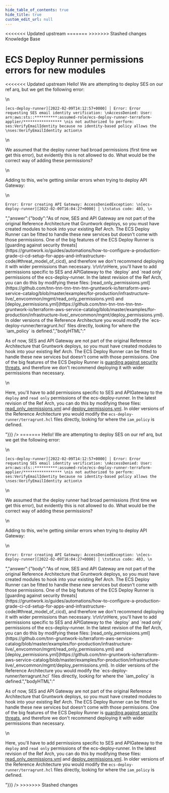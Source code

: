 ```yaml
---
hide_table_of_contents: true
hide_title: true
custom_edit_url: null
---
```



<head>
<<<<<<< Updated upstream
  <link rel="canonical" href="https://github.com/tnn-tnn-tnn-tnn-tnn-gruntwork-io/knowledge-base/discussions/180" />
=======
  <link rel="canonical" href="https://github.com/tnn-gruntwork-io/knowledge-base/discussions/180" />
>>>>>>> Stashed changes
</head>

<CenterLayout>
<span className="searchCategory">Knowledge Base</span>
<h1>ECS Deploy Runner permissions errors for new modules</h1>
<<<<<<< Updated upstream
<GitHub discussion={{"id":"D_kwDOF8slf84AOv8K","number":180,"author":{"login":"rhoboat"},"title":"ECS Deploy Runner permissions errors for new modules","body":"Hello! We are attempting to deploy SES on our ref arq, but we get the following error:\r\n\r\n```\r\n[ecs-deploy-runner][2022-02-09T14:12:57+0000] │ Error: Error requesting SES email identity verification: \r\nAccessDenied: User: arn:aws:sts::**********:assumed-role/ecs-deploy-runner-terraform-applier/***************** \r\nis not authorized to perform: ses:VerifyEmailIdentity because no identity-based policy allows the \r\nses:VerifyEmailIdentity action\r\n```\r\n\r\nWe assumed that the deploy runner had broad permissions (first time we get this error), but evidently this is not allowed to do. What would be the correct way of adding these permissions?\r\n\r\nAdding to this, we’re getting similar errors when trying to deploy API Gateway:\r\n\r\n```\r\nError: Error creating API Gateway: AccessDeniedException: \r\n[ecs-deploy-runner][2022-02-09T16:04:27+0000] │ \tstatus code: 403, \r\n```","bodyHTML":"<p dir=\"auto\">Hello! We are attempting to deploy SES on our ref arq, but we get the following error:</p>\n<div class=\"snippet-clipboard-content notranslate position-relative overflow-auto\" data-snippet-clipboard-copy-content=\"[ecs-deploy-runner][2022-02-09T14:12:57+0000] │ Error: Error requesting SES email identity verification: \nAccessDenied: User: arn:aws:sts::**********:assumed-role/ecs-deploy-runner-terraform-applier/***************** \nis not authorized to perform: ses:VerifyEmailIdentity because no identity-based policy allows the \nses:VerifyEmailIdentity action\"><pre class=\"notranslate\"><code class=\"notranslate\">[ecs-deploy-runner][2022-02-09T14:12:57+0000] │ Error: Error requesting SES email identity verification: \nAccessDenied: User: arn:aws:sts::**********:assumed-role/ecs-deploy-runner-terraform-applier/***************** \nis not authorized to perform: ses:VerifyEmailIdentity because no identity-based policy allows the \nses:VerifyEmailIdentity action\n</code></pre></div>\n<p dir=\"auto\">We assumed that the deploy runner had broad permissions (first time we get this error), but evidently this is not allowed to do. What would be the correct way of adding these permissions?</p>\n<p dir=\"auto\">Adding to this, we’re getting similar errors when trying to deploy API Gateway:</p>\n<div class=\"snippet-clipboard-content notranslate position-relative overflow-auto\" data-snippet-clipboard-copy-content=\"Error: Error creating API Gateway: AccessDeniedException: \n[ecs-deploy-runner][2022-02-09T16:04:27+0000] │ \tstatus code: 403, \"><pre class=\"notranslate\"><code class=\"notranslate\">Error: Error creating API Gateway: AccessDeniedException: \n[ecs-deploy-runner][2022-02-09T16:04:27+0000] │ \tstatus code: 403, \n</code></pre></div>","answer":{"body":"As of now, SES and API Gateway are not part of the original Reference Architecture that Gruntwork deploys, so you must have created modules to hook into your existing Ref Arch. The ECS Deploy Runner can be fitted to handle these new services but doesn't come with those permissions. One of the big features of the ECS Deploy Runner is [guarding against security threats](https://gruntwork.io/guides/automations/how-to-configure-a-production-grade-ci-cd-setup-for-apps-and-infrastructure-code/#threat_model_of_cicd), and therefore we don't recommend deploying it with wider permissions than necessary. \r\n\r\nHere, you'll have to add permissions specific to SES and APIGateway to the `deploy` and `read only` permissions of the ecs-deploy-runner. In the latest revision of the Ref Arch, you can do this by modifying these files: [read_only_permissions.yml](https://github.com/tnn-tnn-tnn-tnn-tnn-gruntwork-io/terraform-aws-service-catalog/blob/master/examples/for-production/infrastructure-live/_envcommon/mgmt/read_only_permissions.yml) and [deploy_permissions.yml](https://github.com/tnn-tnn-tnn-tnn-tnn-gruntwork-io/terraform-aws-service-catalog/blob/master/examples/for-production/infrastructure-live/_envcommon/mgmt/deploy_permissions.yml). In older versions of the Reference Architecture you would modify the `ecs-deploy-runner/terragrunt.hcl` files directly, looking for where the `iam_policy` is defined.","bodyHTML":"<p dir=\"auto\">As of now, SES and API Gateway are not part of the original Reference Architecture that Gruntwork deploys, so you must have created modules to hook into your existing Ref Arch. The ECS Deploy Runner can be fitted to handle these new services but doesn't come with those permissions. One of the big features of the ECS Deploy Runner is <a href=\"https://gruntwork.io/guides/automations/how-to-configure-a-production-grade-ci-cd-setup-for-apps-and-infrastructure-code/#threat_model_of_cicd\" rel=\"nofollow\">guarding against security threats</a>, and therefore we don't recommend deploying it with wider permissions than necessary.</p>\n<p dir=\"auto\">Here, you'll have to add permissions specific to SES and APIGateway to the <code class=\"notranslate\">deploy</code> and <code class=\"notranslate\">read only</code> permissions of the ecs-deploy-runner. In the latest revision of the Ref Arch, you can do this by modifying these files: <a href=\"https://github.com/tnn-tnn-tnn-tnn-tnn-gruntwork-io/terraform-aws-service-catalog/blob/master/examples/for-production/infrastructure-live/_envcommon/mgmt/read_only_permissions.yml\">read_only_permissions.yml</a> and <a href=\"https://github.com/tnn-tnn-tnn-tnn-tnn-gruntwork-io/terraform-aws-service-catalog/blob/master/examples/for-production/infrastructure-live/_envcommon/mgmt/deploy_permissions.yml\">deploy_permissions.yml</a>. In older versions of the Reference Architecture you would modify the <code class=\"notranslate\">ecs-deploy-runner/terragrunt.hcl</code> files directly, looking for where the <code class=\"notranslate\">iam_policy</code> is defined.</p>"}}} />
=======
<GitHub discussion={{"id":"D_kwDOF8slf84AOv8K","number":180,"author":{"login":"rhoboat"},"title":"ECS Deploy Runner permissions errors for new modules","body":"Hello! We are attempting to deploy SES on our ref arq, but we get the following error:\r\n\r\n```\r\n[ecs-deploy-runner][2022-02-09T14:12:57+0000] │ Error: Error requesting SES email identity verification: \r\nAccessDenied: User: arn:aws:sts::**********:assumed-role/ecs-deploy-runner-terraform-applier/***************** \r\nis not authorized to perform: ses:VerifyEmailIdentity because no identity-based policy allows the \r\nses:VerifyEmailIdentity action\r\n```\r\n\r\nWe assumed that the deploy runner had broad permissions (first time we get this error), but evidently this is not allowed to do. What would be the correct way of adding these permissions?\r\n\r\nAdding to this, we’re getting similar errors when trying to deploy API Gateway:\r\n\r\n```\r\nError: Error creating API Gateway: AccessDeniedException: \r\n[ecs-deploy-runner][2022-02-09T16:04:27+0000] │ \tstatus code: 403, \r\n```","bodyHTML":"<p dir=\"auto\">Hello! We are attempting to deploy SES on our ref arq, but we get the following error:</p>\n<div class=\"snippet-clipboard-content notranslate position-relative overflow-auto\" data-snippet-clipboard-copy-content=\"[ecs-deploy-runner][2022-02-09T14:12:57+0000] │ Error: Error requesting SES email identity verification: \nAccessDenied: User: arn:aws:sts::**********:assumed-role/ecs-deploy-runner-terraform-applier/***************** \nis not authorized to perform: ses:VerifyEmailIdentity because no identity-based policy allows the \nses:VerifyEmailIdentity action\"><pre class=\"notranslate\"><code class=\"notranslate\">[ecs-deploy-runner][2022-02-09T14:12:57+0000] │ Error: Error requesting SES email identity verification: \nAccessDenied: User: arn:aws:sts::**********:assumed-role/ecs-deploy-runner-terraform-applier/***************** \nis not authorized to perform: ses:VerifyEmailIdentity because no identity-based policy allows the \nses:VerifyEmailIdentity action\n</code></pre></div>\n<p dir=\"auto\">We assumed that the deploy runner had broad permissions (first time we get this error), but evidently this is not allowed to do. What would be the correct way of adding these permissions?</p>\n<p dir=\"auto\">Adding to this, we’re getting similar errors when trying to deploy API Gateway:</p>\n<div class=\"snippet-clipboard-content notranslate position-relative overflow-auto\" data-snippet-clipboard-copy-content=\"Error: Error creating API Gateway: AccessDeniedException: \n[ecs-deploy-runner][2022-02-09T16:04:27+0000] │ \tstatus code: 403, \"><pre class=\"notranslate\"><code class=\"notranslate\">Error: Error creating API Gateway: AccessDeniedException: \n[ecs-deploy-runner][2022-02-09T16:04:27+0000] │ \tstatus code: 403, \n</code></pre></div>","answer":{"body":"As of now, SES and API Gateway are not part of the original Reference Architecture that Gruntwork deploys, so you must have created modules to hook into your existing Ref Arch. The ECS Deploy Runner can be fitted to handle these new services but doesn't come with those permissions. One of the big features of the ECS Deploy Runner is [guarding against security threats](https://gruntwork.io/guides/automations/how-to-configure-a-production-grade-ci-cd-setup-for-apps-and-infrastructure-code/#threat_model_of_cicd), and therefore we don't recommend deploying it with wider permissions than necessary. \r\n\r\nHere, you'll have to add permissions specific to SES and APIGateway to the `deploy` and `read only` permissions of the ecs-deploy-runner. In the latest revision of the Ref Arch, you can do this by modifying these files: [read_only_permissions.yml](https://github.com/tnn-gruntwork-io/terraform-aws-service-catalog/blob/master/examples/for-production/infrastructure-live/_envcommon/mgmt/read_only_permissions.yml) and [deploy_permissions.yml](https://github.com/tnn-gruntwork-io/terraform-aws-service-catalog/blob/master/examples/for-production/infrastructure-live/_envcommon/mgmt/deploy_permissions.yml). In older versions of the Reference Architecture you would modify the `ecs-deploy-runner/terragrunt.hcl` files directly, looking for where the `iam_policy` is defined.","bodyHTML":"<p dir=\"auto\">As of now, SES and API Gateway are not part of the original Reference Architecture that Gruntwork deploys, so you must have created modules to hook into your existing Ref Arch. The ECS Deploy Runner can be fitted to handle these new services but doesn't come with those permissions. One of the big features of the ECS Deploy Runner is <a href=\"https://gruntwork.io/guides/automations/how-to-configure-a-production-grade-ci-cd-setup-for-apps-and-infrastructure-code/#threat_model_of_cicd\" rel=\"nofollow\">guarding against security threats</a>, and therefore we don't recommend deploying it with wider permissions than necessary.</p>\n<p dir=\"auto\">Here, you'll have to add permissions specific to SES and APIGateway to the <code class=\"notranslate\">deploy</code> and <code class=\"notranslate\">read only</code> permissions of the ecs-deploy-runner. In the latest revision of the Ref Arch, you can do this by modifying these files: <a href=\"https://github.com/tnn-gruntwork-io/terraform-aws-service-catalog/blob/master/examples/for-production/infrastructure-live/_envcommon/mgmt/read_only_permissions.yml\">read_only_permissions.yml</a> and <a href=\"https://github.com/tnn-gruntwork-io/terraform-aws-service-catalog/blob/master/examples/for-production/infrastructure-live/_envcommon/mgmt/deploy_permissions.yml\">deploy_permissions.yml</a>. In older versions of the Reference Architecture you would modify the <code class=\"notranslate\">ecs-deploy-runner/terragrunt.hcl</code> files directly, looking for where the <code class=\"notranslate\">iam_policy</code> is defined.</p>"}}} />
>>>>>>> Stashed changes

</CenterLayout>
  

<!-- ##DOCS-SOURCER-START
{
  "sourcePlugin": "github-discussions",
  "hash": "ca336247aa0b17bc5524832f559d183a"
}
##DOCS-SOURCER-END -->
